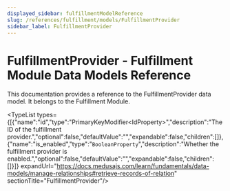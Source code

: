 ```yaml
---
displayed_sidebar: fulfillmentModelReference
slug: /references/fulfillment/models/FulfillmentProvider
sidebar_label: FulfillmentProvider
---
```



# FulfillmentProvider - Fulfillment Module Data Models Reference

This documentation provides a reference to the FulfillmentProvider data model. It belongs to the Fulfillment Module.

<SourceCodeLink link="https://github.com/medusajs/medusa/blob/a503bbe5963f95710f599c466dfb2c3956914e06/packages/modules/fulfillment/src/models/fulfillment-provider.ts#L3" />

<TypeList types={[{"name":"id","type":"PrimaryKeyModifier&#60;IdProperty&#62;","description":"The ID of the fulfillment provider.","optional":false,"defaultValue":"","expandable":false,"children":[]},{"name":"is_enabled","type":"`BooleanProperty`","description":"Whether the fulfillment provider is enabled.","optional":false,"defaultValue":"","expandable":false,"children":[]}]} expandUrl="https://docs.medusajs.com/learn/fundamentals/data-models/manage-relationships#retrieve-records-of-relation" sectionTitle="FulfillmentProvider"/>

